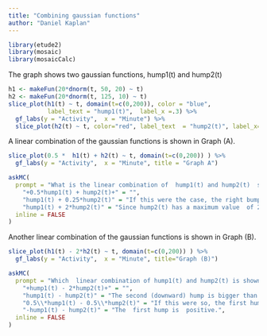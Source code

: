 ```yaml
---
title: "Combining gaussian functions"
author: "Daniel Kaplan"
---
```


```r
library(etude2)
library(mosaic)
library(mosaicCalc)
```

The graph shows two gaussian functions, hump1(t) and hump2(t)

```r
h1 <- makeFun(20*dnorm(t, 50, 20) ~ t)
h2 <- makeFun(20*dnorm(t, 125, 10) ~ t)
slice_plot(h1(t) ~ t, domain(t=c(0,200)), color = "blue",
           label_text = "hump1(t)",  label_x =.3) %>%
  gf_labs(y = "Activity",  x = "Minute") %>%
  slice_plot(h2(t) ~ t, color="red", label_text  = "hump2(t)", label_x=.7)
```

A linear combination  of the gaussian functions is shown in Graph (A).

```r
slice_plot(0.5 *  h1(t) + h2(t) ~ t, domain(t=c(0,200)) ) %>%
  gf_labs(y = "Activity",  x = "Minute", title = "Graph A")
```


```r
askMC(
  prompt = "What is the linear combination of  hump1(t) and hump2(t)  shown in Graph (A)?",
    "+0.5*hump1(t) + hump2(t)+" = "",
    "hump1(t) + 0.25*hump2(t)" = "If this were the case, the right bump would be only one-quarter as big as the left bump.",
    "hump1(t) + 2*hump2(t)" = "Since hump2(t) has a maximum value  of 20, 2*hump2(t) would reach a value of 40.  That isn't what's shown in  the graph.",
  inline = FALSE
)
```

Another linear combination  of the gaussian functions is shown in Graph (B).

```r
slice_plot(h1(t) - 2*h2(t) ~ t, domain(t=c(0,200)) ) %>%
  gf_labs(y = "Activity",  x = "Minute", title="Graph (B)")
```


```r
askMC(
  prompt = "Which  linear combination of hump1(t) and hump2(t) is shown in Graph (B)?",
    "+hump1(t) - 2*hump2(t)+" = "",
    "hump1(t) - hump2(t)" = "The second (downward) hump is bigger than  the first  (upward) hump.",
    "0.5\\*hump1(t) - 0.5\\*hump2(t)" = "If this were so, the first hump would reach a value of 10 rather than the 20 seen in Graph (B).",
    "-hump1(t) - hump2(t)" = "The  first hump is  positive.",
  inline = FALSE
)
```

